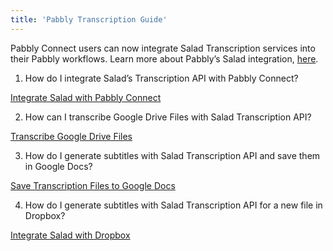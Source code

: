 ```yaml
---
title: 'Pabbly Transcription Guide'
---
```


Pabbly Connect users can now integrate Salad Transcription services into their Pabbly workflows. Learn more about
Pabbly’s Salad integration, [here](https://www.pabbly.com/connect/integrations/salad-transcription-api/).

1. How do I integrate Salad’s Transcription API with Pabbly Connect?

[Integrate Salad with Pabbly Connect](https://www.youtube.com/watch?v=J_mGtXCJLmc)

2. How can I transcribe Google Drive Files with Salad Transcription API?

[Transcribe Google Drive Files](https://www.youtube.com/watch?v=2UK2ZH8SvRI)

3. How do I generate subtitles with Salad Transcription API and save them in Google Docs?

[Save Transcription Files to Google Docs](https://www.youtube.com/watch?v=KqhY6LZVrB4)

4. How do I generate subtitles with Salad Transcription API for a new file in Dropbox?

[Integrate Salad with Dropbox](https://www.youtube.com/watch?v=6B1AebSTi5o)
